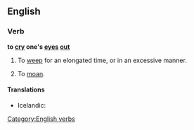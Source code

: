 ==English==

===Verb===
'''to [[cry]] one's [[eye]]s [[out]]'''

# To [[weep]] for an elongated time, or in an excessive manner.
# {{idiomatic}} To [[moan]].

====Translations====
{{trans-top|to weep for an elongated time}}
{{trans-mid}}
* Icelandic: {{t|is|hágráta}}
{{trans-bottom}}

{{trans-top|to moan}}
{{trans-mid}}
{{trans-bottom}}

[[Category:English verbs]]